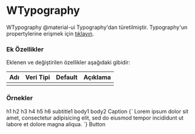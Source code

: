 
# WTypography

WTypography @material-ui Typography'dan türetilmiştir.
Typography'un propertylerine erişmek için [tıklayın](https://material-ui.com/api/typography/).

### Ek Özellikler

Eklenen ve değiştirilen özellikler aşağıdaki gibidir:

| Adı                 | Veri Tipi                                                     | Default | Açıklama                                        |
|:--------------------|:--------------------------------------------------------------|:--------|:------------------------------------------------|
|                     |                                                               |         |                                                 |


### Örnekler

<WPlayground header="Temel Kullanım">
  <WTypography variant="h1" gutterBottom>
        h1
      </WTypography>
      <WTypography variant="h2" gutterBottom>
        h2
      </WTypography>
      <WTypography variant="h3" gutterBottom>
        h3
      </WTypography>
      <WTypography variant="h4" gutterBottom>
        h4
      </WTypography>
      <WTypography variant="h5" gutterBottom>
        h5
      </WTypography>
      <WTypography variant="h6" gutterBottom>
        h6
      </WTypography>
      <WTypography variant="subtitle1" gutterBottom>
        subtitle1
      </WTypography>
      <WTypography variant="body1" gutterBottom>
        body1
      </WTypography>
      <WTypography variant="body2" gutterBottom align="right">
        body2
      </WTypography>
      <WTypography variant="caption" gutterBottom align="center">
        Caption
      </WTypography>
      <WTypography gutterBottom noWrap>
        {`
          Lorem ipsum dolor sit amet, consectetur adipisicing elit,
          sed do eiusmod tempor incididunt ut labore et dolore magna aliqua.
        `}
      </WTypography>
      <WTypography variant="button" gutterBottom>
        Button
      </WTypography>
</WPlayground><br/>